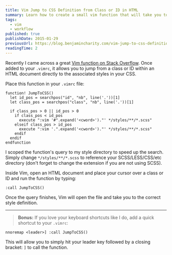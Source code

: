 ```yaml
---
title: Vim Jump to CSS Definition from Class or ID in HTML
summary: Learn how to create a small vim function that will take you to a class or ID definition from HTML.
tags:
  - vim
  - workflow
published: true
publishDate: 2015-01-29
previousUrl: https://blog.benjamincharity.com/vim-jump-to-css-definition-from-html-class-or-id/
readingTime: 2
---
```


Recently I came across a great [Vim function on Stack Overflow][so]. Once added to your `.vimrc`, it allows you to 
jump from a class or ID within an HTML document directly to the associated styles in your CSS.

Place this function in your `.vimrc` file:

```vim
function! JumpToCSS()
  let id_pos = searchpos("id", "nb", line('.'))[1]
  let class_pos = searchpos("class", "nb", line('.'))[1]

  if class_pos > 0 || id_pos > 0
    if class_pos < id_pos
      execute ":vim '#".expand('<cword>')."' */styles/**/*.scss"
    elseif class_pos > id_pos
      execute ":vim '.".expand('<cword>')."' */styles/**/*.scss"
    endif
  endif
endfunction
```

I scoped the function's query to my style directory to speed up the search. Simply change `*/styles/**/*.scss` to 
reference your SCSS/LESS/CSS/etc directory (don't forget to change the extension if you are not using SCSS).

Inside Vim, open an HTML document and place your cursor over a class or ID and run the function by typing:

```vim
:call JumpToCSS()
```

Once the query finishes, Vim will open the file and take you to the correct style definition.

---

> **Bonus:** If you love your keyboard shortcuts like I do, add a quick shortcut to your `.vimrc`:

```vim
nnoremap <leader>] :call JumpToCSS()
```

This will allow you to simply hit your leader key followed by a closing bracket: `]` to call the function.

[so]: https://stackoverflow.com/questions/12833189/jump-to-css-selector-in-a-css-file-from-the-html-file-in-vim-using-a-single-keys

